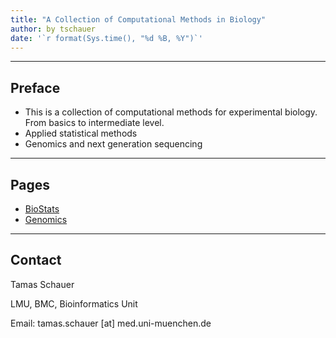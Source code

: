 ```yaml
---
title: "A Collection of Computational Methods in Biology"
author: by tschauer
date: '`r format(Sys.time(), "%d %B, %Y")`'
---
```

    

---

## Preface

* This is a collection of computational methods for experimental biology. From basics to intermediate level. 
* Applied statistical methods
* Genomics and next generation sequencing

---

## Pages 

- [BioStats](biostats.html)
- [Genomics](genomics.html)


---

## Contact

Tamas Schauer

LMU, BMC, Bioinformatics Unit

Email: tamas.schauer [at] med.uni-muenchen.de


